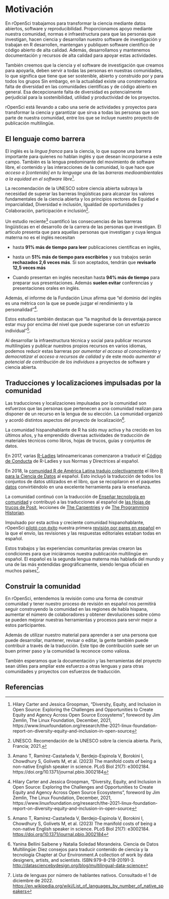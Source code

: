 # Motivación

En rOpenSci trabajamos para transformar la ciencia mediante datos abiertos, software y reproducibilidad.
Proporcionamos apoyo mediante nuestra comunidad, normas e infraestructura para que las personas que investigan, hacen ciencia y desarrollan nuestro software de investigación y trabajan en R desarrollen, mantengan y publiquen software científico de código abierto de alta calidad.
Además, desarrollamos y mantenemos documentación y recursos de alta calidad para apoyar estas actividades.

También creemos que la ciencia y el software de investigación que creamos para apoyarla, deben servir a todas las personas en nuestras comunidades, lo que significa que
tiene que ser sostenible, abierto y construido por y para todos los grupos
Sin embargo, en la actualidad existe una consternadora falta de diversidad en las comunidades científicas y de código abierto en general.
Esa decepcionante falta de diversidad es potencialmente perjudicial para la sostenibilidad, utilidad y productividad de los proyectos.

rOpenSci está llevando a cabo una serie de actividades y proyectos para transformar la ciencia y garantizar que sirva a todas las personas que son parte de nuestra comunidad, entre los que se incluye nuestro proyecto de publicación multilingüe.

## El lenguaje como barrera

El inglés es la *lingua franca* para la ciencia, lo que supone una barrera importante para quienes no hablan inglés y que desean incorporarse a este campo.
También es la lengua predominante del movimiento de software libre, el contenido y las interacciones de la comunidad, lo que hace que *acceso a [contenido] en tu lenguage* una de las *barreras medioambientales a la equidad en el software libre*[^motivation-1].

[^motivation-1]: Hilary Carter and Jessica Groopman, "Diversity, Equity,
    and Inclusion in Open Source: Exploring the Challenges and
    Opportunities to Create Equity and Agency Across Open Source
    Ecosystems", foreword by Jim Zemlin, The Linux Foundation, December,
    2021,
    https://www.linuxfoundation.org/research/the-2021-linux-foundation-report-on-diversity-equity-and-inclusion-in-open-source

La recomendación de la UNESCO sobre ciencia abierta subraya la necesidad de superar las barreras lingüísticas para alcanzar los valores fundamentales de la ciencia abierta y los principios rectores de Equidad e imparcialidad, Diversidad e inclusión, Igualdad de oportunidades y Colaboración, participación e inclusión[^motivation-2].

[^motivation-2]: UNESCO. Recomendación de la UNESCO sobre la ciencia abierta. París, Francia; 2021.

Un estudio reciente[^motivation-3] cuantificó las consecuencias de las barreras lingüísticas en el desarrollo de la carrera de las personas que investigan.
El articulo presenta que para aquellas personas que investigan y cuya lengua materna no es el inglés necesitan

[^motivation-3]: Amano T, Ramírez-Castañeda V, Berdejo-Espinola V,
    Borokini I, Chowdhury S, Golivets M, et al. (2023) The manifold
    costs of being a non-native English speaker in science. PLoS Biol
    21(7): e3002184. https://doi.org/10.1371/journal.pbio.3002184

- hasta **91% más de tiempo para leer** publicaciones científicas en inglés,

- hasta un **51% más de tiempo para escribirlos** y sus trabajos serán **rechazados 2,6 veces más**. Si son aceptados, tendrán que **revisarlo 12,5 veces más**

- Cuando presentan en inglés necesitan hasta **94% más de tiempo** para preparar sus presentaciones. Además **suelen evitar** conferencias y presentaciones orales en inglés.

Además, el informe de la Fundación Linux afirma que "el dominio del inglés es una métrica con la que se puede juzgar el rendimiento y la personalidad"[^motivation-4].

[^motivation-4]: Hilary Carter and Jessica Groopman, "Diversity, Equity,
    and Inclusion in Open Source: Exploring the Challenges and
    Opportunities to Create Equity and Agency Across Open Source
    Ecosystems", foreword by Jim Zemlin, The Linux Foundation, December,
    2021,
    https://www.linuxfoundation.org/research/the-2021-linux-foundation-report-on-diversity-equity-and-inclusion-in-open-source

Estos estudios también destacan que "la magnitud de la desventaja parece estar muy por encima del nivel que puede superarse con un esfuerzo individual"[^motivation-5].

[^motivation-5]: Amano T, Ramírez-Castañeda V, Berdejo-Espinola V,
Borokini I, Chowdhury S, Golivets M, et al. (2023) The manifold
    costs of being a non-native English speaker in science. PLoS Biol
21(7): e3002184. [https://doi.org/10.1371/journal.pbio.3002184](https://doi.org/10.1371/journal.pbio.3002184)

Al desarrollar la infraestructura técnica y social para publicar recursos multilingües y publicar nuestros propios recursos en varios idiomas, podemos reducir estas barreras por *aumentar el acceso al conocimiento* y *democratizar el acceso a recursos de calidad* y de este modo *aumentar el potencial de contribución de los individuos* a proyectos de software y ciencia abierta.

## Traducciones y localizaciones impulsadas por la comunidad

Las traducciones y localizaciones impulsadas por la comunidad son esfuerzos que las personas que pertenecen a una comunidad realizan para disponer de un recurso en la lengua de su elección.
La comunidad organizó y acordó distintos aspectos del proyecto de localización[^motivación-6].

[^motivación-6]: Yanina Bellini Saibene y Natalia Soledad Morandeira.
Ciencia de Datos Multilingüe: Diez consejos para traducir contenido de ciencia y la tecnología
       Chapter at Our Environment.A collection of work by data
    designers, artists, and scientists. ISBN:979-8-218-20191-3.
[http://datasciencebydesign.org/blog/multilingual-data-science](http://datasciencebydesign.org/blog/multilingual-data-science)

La comunidad hispanohablante de R ha sido muy activa y ha crecido en los últimos años, y ha emprendido diversas actividades de traducción de materiales técnicos como libros, hojas de trucos, guías y conjuntos de datos.

En 2017, varias [R-Ladies](https://www.rladies.org/) latinoamericanas comenzaron a traducir el [Código de Conducta](https://github.com/rladies/.github/blob/master/CODE_OF_CONDUCT.md) de R-Ladies y sus Normas y Directrices al español.

En 2018, la [comunidad R de América Latina tradujo colectivamente](https://youtu.be/kuHjpdgkSxg) el libro [R para la Ciencia de Datos](https://es.r4ds.hadley.nz/) al español.
Esto incluyó la traducción de todos los conjuntos de datos utilizados en el libro, que se recopilaron en el paquetes [datos](https://github.com/cienciadedatos/datos) convirtiéndolo en una excelente herramienta para la enseñanza.

La comunidad continuó con la traducción de [Enseñar tecnología en comunidad](https://teachtogether.tech/es/index.html) y contribuyó a las traducciones al español de [las Hojas de trucos de Posit](https://posit.co/resources/cheatsheets/?type=translations/#translation-12), lecciones de [The  Carpentries](https://software-carpentry.org/lessons/) y de [The Programming Historian](https://programminghistorian.org/es/).

Impulsado por esta activa y creciente comunidad hispanohablante, rOpenSci [pilotó con éxito](https://ropensci.org/blog/2021/07/27/censo2017/) nuestra primera [revisión por pares en español](https://ropensci.org/commcalls/2019-06-28/) en la que el envío, las revisiones y las respuestas editoriales estaban todas en español.

Estos trabajos y las experiencias comunitarias previas crearon las condiciones para que iniciáramos nuestra publicación multilingüe en español.
El español es la segunda lengua materna más hablada del mundo y una de las más extendidas geográficamente, siendo lengua oficial en muchos países[^motivation-7].

[^motivation-7]: Lista de lenguas por número de hablantes nativos.
Consultado el 1 de diciembre de 2022.
[https://en.wikipedia.org/wiki/List\_of\_languages\_by\_number\_of\_native\_speakers](https://en.wikipedia.org/wiki/List_of_languages_by_number_of_native_speakers)

## Construir la comunidad

En rOpenSci, entendemos la revisión como una forma de construir comunidad y tener nuestro proceso de revisión en español nos permitirá seguir construyendo la comunidad en las regiones de habla hispana, aumentar el número de colaboradores y obtener devoluciones sobre cómo se pueden mejorar nuestras herramientas y procesos para servir mejor a estos participantes.

Además de utilizar nuestro material para aprender a ser una persona que puede desarrollar, mantener, revisar o editar, la gente también puede contribuir a través de la traducción.
Este tipo de contribución suele ser un buen primer paso y la comunidad la reconoce como valiosa.

También esperamos que la documentación y las herramientas del proyecto sean útiles para ampliar este esfuerzo a otras lenguas y para otras comunidades y proyectos con esfuerzos de traducción.

## Referencias


